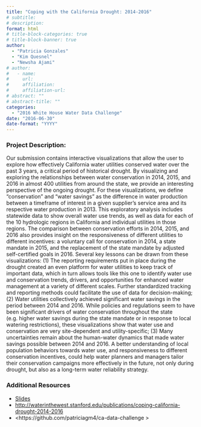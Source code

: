 ```yaml
---
title: "Coping with the California Drought: 2014-2016"
# subtitle: 
# description: 
format: html
# title-block-categories: true
# title-block-banner: true
author: 
  - "Patricia Gonzales"
  - "Kim Quesnel"
  - "Newsha Ajami"
# author:
#   - name: 
#     url: 
#     affiliation: 
#     affiliation-url:
# abstract: ""
# abstract-title: ""
categories: 
  - "2016 White House Water Data Challenge"
date: "2016-06-30"
date-format: "YYYY"
---
```


<!-- COMMENT
## params_NOTUSED-proj_title

#### Year: params_NOTUSED-year

#### Topics: params_NOTUSED-topics

#### Awards: params_NOTUSED-awards

#### Team Members: params_NOTUSED-team_members
UNCOMMENT -->

### Project Description:

Our submission contains interactive visualizations that allow the user to explore how effectively California water utilities conserved water over the past 3 years, a critical period of historical drought. By visualizing and exploring the relationships between water conservation in 2014, 2015, and 2016 in almost 400 utilities from around the state, we provide an interesting perspective of the ongoing drought. For these visualizations, we define "conservation" and "water savings" as the difference in water production between a timeframe of interest in a given supplier's service area and its respective water production in 2013. This exploratory analysis includes statewide data to show overall water use trends, as well as data for each of the 10 hydrologic regions in California and individual utilities in those regions. The comparison between conservation efforts in 2014, 2015, and 2016 also provides insight on the responsiveness of different utilities to different incentives: a voluntary call for conservation in 2014, a state mandate in 2015, and the replacement of the state mandate by adjusted self-certified goals in 2016.
 Several key lessons can be drawn from these visualizations: (1) The reporting requirements put in place during the drought created an even platform for water utilities to keep track of important data, which in turn allows tools like this one to identify water use and conservation trends, drivers, and opportunities for enhanced water management at a variety of different scales. Further standardized tracking and reporting methods could facilitate the use of data for decision-making; (2) Water utilities collectively achieved significant water savings in the period between 2014 and 2016. While policies and regulations seem to have been significant drivers of water conservation throughout the state (e.g. higher water savings during the state mandate or in response to local watering restrictions), these visualizations show that water use and conservation are very site-dependent and utility-specific; (3) Many uncertainties remain about the human-water dynamics that made water savings possible between 2014 and 2016. A better understanding of local population behaviors towards water use, and responsiveness to different conservation incentives, could help water planners and managers tailor their conservation campaigns more effectively in the future, not only during drought, but also as a long-term water reliability strategy.

### Additional Resources

- [Slides](https://drive.google.com/open?id=0B5n4IeHrVBinT3NlRndpam85Y2c)
- <http://waterinthewest.stanford.edu/publications/coping-california-drought-2014-2016>
- <https://github.com/patriciagm4/ca-data-challenge >
